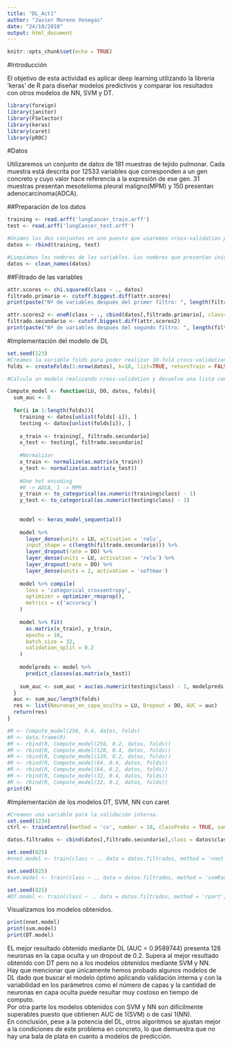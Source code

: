 ```yaml
---
title: "DL_Act1"
author: "Javier Moreno Venegas"
date: "24/10/2018"
output: html_document
---
```


```r
knitr::opts_chunk$set(echo = TRUE)
```
#Introducción

El objetivo de esta actividad es aplicar deep learning utilizando la librería 'keras' de R para diseñar modelos predictivos y comparar los resultados con otros modelos de NN, SVM y DT. 

```r
library(foreign)
library(janitor)
library(FSelector)
library(keras)
library(caret)
library(pROC)
```

#Datos

Utilizaremos un conjunto de datos de 181 muestras de tejido pulmonar. Cada muestra está descrita por 12533 variables que corresponden a un gen concreto y cuyo valor hace referencia a la expresión de ese gen. 31 muestras presentan mesotelioma pleural maligno(MPM) y 150 presentan adenocarcinoma(ADCA).  

##Preparación de los datos

```r
training <- read.arff('lungCancer_train.arff')
test <- read.arff('lungCancer_test.arff')

#Unimos los dos conjuntos en uno puesto que usaremos cross-validation para la validación interna
datos <- rbind(training, test)

#Limpiamos los nombres de las variables. Los nombres que presentan inicialmente las variables dan problemas a la hora de diseñar las fórmulas utilizadas en la estimación de los modelos. La función clean_names() hará las modificaciones necesarias para evitarnos problemas.
datos <- clean_names(datos)
```

##Filtrado de las variables

```r
attr.scores <- chi.squared(class ~ ., datos)
filtrado.primario <- cutoff.biggest.diff(attr.scores)
print(paste("Nº de variables después del primer filtro: ", length(filtrado.primario)))
```

```r
attr.scores2 <- oneR(class ~ ., cbind(datos[,filtrado.primario], class=datos$class))
filtrado.secundario <- cutoff.biggest.diff(attr.scores2)
print(paste("Nº de variables después del segundo filtro: ", length(filtrado.secundario)))
```

#Implementación del modelo de DL

```r
set.seed(123)
#Creamos la variable folds para poder realizar 10-fold cross-validation
folds <- createFolds(1:nrow(datos), k=10, list=TRUE, returnTrain = FALSE)
```

```r
#Calcula un modelo realizando cross-validation y devuelve una lista con el numero de neuronas en la capa oculta, el dropout y el AUC obtenido.

Compute_model <- function(LU, DO, datos, folds){
  sum_auc <- 0
  
  for(i in 1:length(folds)){
    training <- datos[unlist(folds[-i]), ]
    testing <- datos[unlist(folds[i]), ]
    
    x_train <- training[, filtrado.secundario]
    x_test <- testing[, filtrado.secundario]
    
    #Normalizar
    x_train <- normalize(as.matrix(x_train))
    x_test <- normalize(as.matrix(x_test))
    
    #One hot encoding
    #0 -> ADCA, 1 -> MPM
    y_train <- to_categorical(as.numeric(training$class) - 1)
    y_test <- to_categorical(as.numeric(testing$class) - 1)
    
    
    model <- keras_model_sequential()
    
    model %>% 
      layer_dense(units = LU, activation = 'relu',
      input_shape = c(length(filtrado.secundario))) %>%
      layer_dropout(rate = DO) %>%
      layer_dense(units = LU, activation = 'relu') %>%
      layer_dropout(rate = DO) %>%
      layer_dense(units = 2, activation = 'softmax')
    
    model %>% compile(
      loss = 'categorical_crossentropy',
      optimizer = optimizer_rmsprop(),
      metrics = c('accuracy')
    )
    
    model %>% fit(
      as.matrix(x_train), y_train,
      epochs = 10,
      batch_size = 32,
      validation_split = 0.2
    )
    
    modelpreds <- model %>%
      predict_classes(as.matrix(x_test))
  
    sum_auc <- sum_auc + auc(as.numeric(testing$class) - 1, modelpreds)
  }
  auc <- sum_auc/length(folds)
  res <- list(Neuronas_en_capa_oculta = LU, Dropout = DO, AUC = auc)
  return(res)
}
```

```r
#R <- Compute_model(256, 0.4, datos, folds)
#R <- data.frame(R)
#R <- rbind(R, Compute_model(256, 0.2, datos, folds))
#R <- rbind(R, Compute_model(128, 0.4, datos, folds))
#R <- rbind(R, Compute_model(128, 0.2, datos, folds))
#R <- rbind(R, Compute_model(64, 0.4, datos, folds))
#R <- rbind(R, Compute_model(64, 0.2, datos, folds))
#R <- rbind(R, Compute_model(32, 0.4, datos, folds))
#R <- rbind(R, Compute_model(32, 0.2, datos, folds))
print(R)
```

#Implementación de los modelos DT, SVM, NN con caret

```r
#Creamos una variable para la validación interna.
set.seed(1234)
ctrl <- trainControl(method = 'cv', number = 10, classProbs = TRUE, summaryFunction = twoClassSummary)
```

```r
datos.filtrados <- cbind(datos[,filtrado.secundario],class = datos$class)

set.seed(825)
#nnet.model <- train(class ~ ., data = datos.filtrados, method = 'nnet', trControl = ctrl, metric = 'ROC')

set.seed(825)
#svm.model <- train(class ~ ., data = datos.filtrados, method = 'svmRadial', trControl = ctrl, metric = 'ROC')

set.seed(825)
#DT.model <- train(class ~ ., data = datos.filtrados, method = 'rpart', trControl = ctrl, metric = 'ROC')
```

Visualizamos los modelos obtenidos.
```r
print(nnet.model)
print(svm.model)
print(DT.model)  
```

EL mejor resultado obtenido mediante DL (AUC = 0.9589744) presenta 128 neuronas en la capa oculta y un dropout de 0.2. Supera al mejor resultado obtenido con DT pero no a los modelos obtenidos mediante SVM y NN.  
Hay que mencionar que únicamente hemos probado algunos modelos de DL dado que buscar el modelo óptimo aplicando validación interna y con la variabilidad en los parámetros como el número de capas y la cantidad de neuronas en capa oculta puede resultar muy costoso en tiempo de computo.  
Por otra parte los modelos obtenidos con SVM y NN son difícilmente superables puesto que obtienen AUC de 1(SVM) o de casi 1(NN).  
En conclusión, pese a la potencia del DL, otros algoritmos se ajustan mejor a la condiciones de este problema en concreto, lo que demuestra que no hay una bala de plata en cuanto a modelos de predicción.


